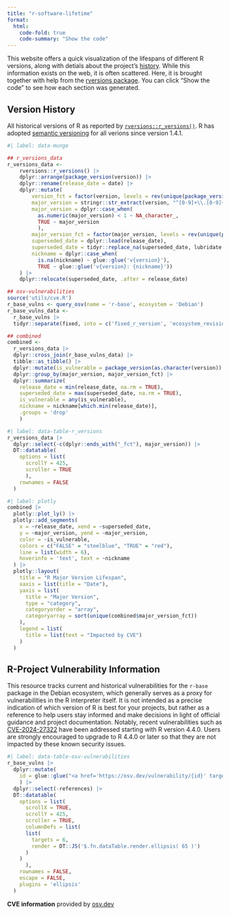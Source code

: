 ```yaml
---
title: "r-software-lifetime"
format:
  html:
    code-fold: true
    code-summary: "Show the code"
---
```


This website offers a quick visualization of the lifespans of different R versions, along with detials about the project's [history](r-news.qmd). While this information exists on the web, it is often scattered. Here, it is brought together with help from the [rversions package](https://cran.r-project.org/package=rversions). You can click "Show the code" to see how each section was generated.

## Version History

All historical versions of R as reported by [`rversions::r_versions()`](https://r-hub.github.io/rversions/reference/r_versions.html). R has adopted [semantic versioning](https://semver.org/) for all verions since version 1.4.1.

```r
#| label: data-munge

## r_versions_data
r_versions_data <-
    rversions::r_versions() |> 
    dplyr::arrange(package_version(version)) |> 
    dplyr::rename(release_date = date) |> 
    dplyr::mutate(
        version_fct = factor(version, levels = rev(unique(package_version(version)))),
        major_version = stringr::str_extract(version, "^[0-9]+\\.[0-9]+"),
        major_version = dplyr::case_when(
          as.numeric(major_version) < 1 ~ NA_character_, 
          TRUE ~ major_version
          ),
        major_version_fct = factor(major_version, levels = rev(unique(package_version(major_version)))), 
        superseded_date = dplyr::lead(release_date),
        superseded_date = tidyr::replace_na(superseded_date, lubridate::now()),
        nickname = dplyr::case_when(
          is.na(nickname) ~ glue::glue('v{version}'), 
          TRUE ~ glue::glue('v{version}: {nickname}'))
    ) |> 
    dplyr::relocate(superseded_date, .after = release_date)

## osv-vulnerabilities
source('utils/cve.R')
r_base_vulns <- query_osv(name = 'r-base', ecosystem = 'Debian')
r_base_vulns_data <- 
  r_base_vulns |> 
  tidyr::separate(fixed, into = c('fixed_r_version', 'ecosystem_revision'), sep = '-')

## combined
combined <- 
  r_versions_data |> 
  dplyr::cross_join(r_base_vulns_data) |> 
  tibble::as_tibble() |> 
  dplyr::mutate(is_vulnerable = package_version(as.character(version)) < package_version(fixed_r_version)) |> 
  dplyr::group_by(major_version, major_version_fct) |> 
  dplyr::summarize(
    release_date = min(release_date, na.rm = TRUE),
    superseded_date = max(superseded_date, na.rm = TRUE),
    is_vulnerable = any(is_vulnerable), 
    nickname = nickname[which.min(release_date)],
    .groups = 'drop'
    )
```

```r
#| label: data-table-r_versions
r_versions_data |> 
  dplyr::select(-c(dplyr::ends_with("_fct"), major_version)) |> 
  DT::datatable(
    options = list(
      scrollY = 425,
      scroller = TRUE
      ), 
    rownames = FALSE
  )
```

```r
#| label: plotly
combined |>  
  plotly::plot_ly() |> 
  plotly::add_segments(
    x = ~release_date, xend = ~superseded_date, 
    y = ~major_version, yend = ~major_version,
    color = ~is_vulnerable,
    colors = c("FALSE" = "steelblue", "TRUE" = "red"),
    line = list(width = 6),
    hoverinfo = 'text', text = ~nickname
  ) |> 
  plotly::layout(
    title = "R Major Version Lifespan",
    xaxis = list(title = "Date"),
    yaxis = list(
      title = "Major Version",
      type = "category",
      categoryorder = "array",
      categoryarray = sort(unique(combined$major_version_fct))
    ),
    legend = list(
      title = list(text = "Impacted by CVE")
    )
  )
```

## R-Project Vulnerability Information

This resource tracks current and historical vulnerabilities for the `r-base` package in the Debian ecosystem, which generally serves as a proxy for vulnerabilities in the R interpreter itself. It is not intended as a precise indication of which version of R is best for your projects, but rather as a reference to help users stay informed and make decisions in light of official guidance and project documentation. Notably, recent vulnerabilities such as [CVE-2024-27322](https://osv.dev/vulnerability/CVE-2024-27322) have been addressed starting with R version 4.4.0. Users are strongly encouraged to upgrade to R 4.4.0 or later so that they are not impacted by these known security issues.


```r
#| label: data-table-osv-vulnerabilities
r_base_vulns |> 
  dplyr::mutate(
    id = glue::glue("<a href='https://osv.dev/vulnerability/{id}' target='_blank'>{id}</a>")
    ) |> 
  dplyr::select(-references) |> 
  DT::datatable(
    options = list(
      scrollX = TRUE,
      scrollY = 425,
      scroller = TRUE,
      columnDefs = list(
      list(
        targets = 6,
        render = DT::JS('$.fn.dataTable.render.ellipsis( 65 )')
      )
    )
      ), 
    rownames = FALSE,
    escape = FALSE,
    plugins = 'ellipsis'
  )
```

**CVE information** provided by [osv.dev](https://osv.dev/)
